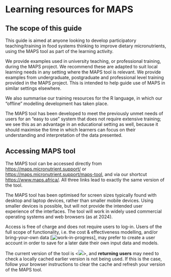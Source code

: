 # Learning resources for MAPS

## The scope of this guide

This guide is aimed at anyone looking to develop participatory teaching/training in food systems thinking to improve dietary micronutrients, using the MAPS tool as part of the learning activity.

We provide examples used in university teaching, or professional training, during the MAPS project. We recommend these are adapted to suit local learning needs in any setting where the MAPS tool is relevant. We provide examples from undergraduate, postgraduate and professional level training provided in the MAPS project. This is intended to help guide use of MAPS in similar settings elsewhere.

We also summarise our training resources for the R language, in which our “offline” modelling development has taken place.

The MAPS tool has been developed to meet the previously unmet needs of users for an “easy to use” system that does not require extensive training; we see this as an advantage in an educational setting as well, because it should maximise the time in which learners can focus on their understanding and interpretation of the data presented.

## Accessing MAPS tool

The MAPS tool can be accessed directly from <https://maps.micronutrient.support/> or <https://maps.micronutrient.support/maps-tool>, and via our shortcut <https://www.maps.africa/>. All three links lead to exactly the same version of the tool.

The MAPS tool has been optimised for screen sizes typically found with desktop and laptop devices, rather than smaller mobile devices. Using smaller devices is possible, but will not provide the intended user experience of the interfaces. The tool will work in widely used commercial operating systems and web browsers (as at 2024).

Access is free of charge and does not require users to log-in. Users of the full scope of functionality, i.e. the cost & effectiveness modelling, and/or bring-your-own data \[![work-in-progress](images/WiP_purplespanner.svg)\], may prefer to create a user account in order to save for a later date their own input data and models.

The current version of the tool is \<![](images/WiP_purplespanner.svg)\>, and **returning users** may need to check a locally cached earlier version is not being used. If this is the case, follow your browser instructions to clear the cache and refresh your version of the MAPS tool.
